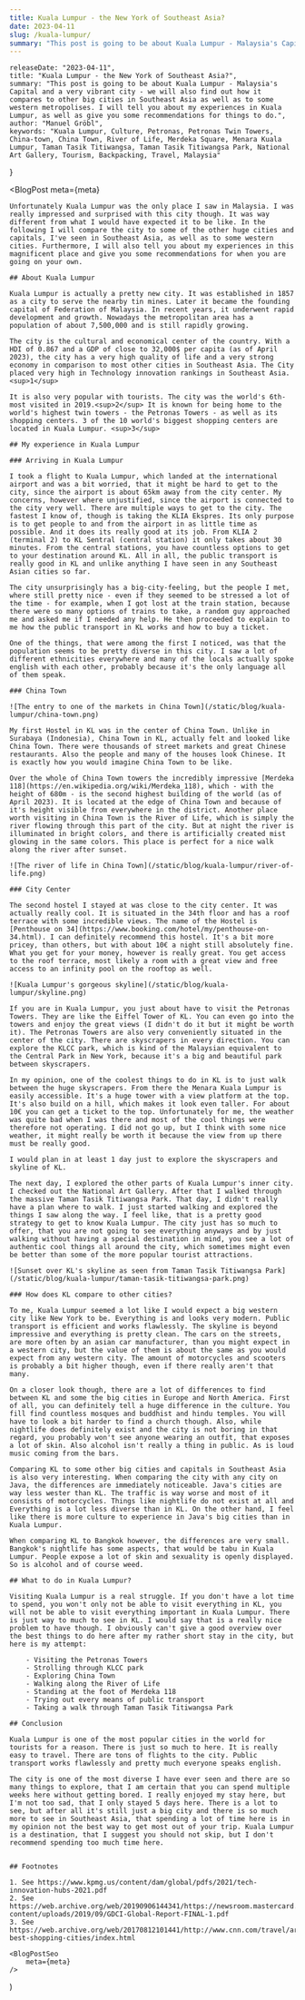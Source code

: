 ```yaml
---
title: Kuala Lumpur - the New York of Southeast Asia?
date: 2023-04-11
slug: /kuala-lumpur/
summary: "This post is going to be about Kuala Lumpur - Malaysia's Capital and a very vibrant city - we will also find out how it compares to other big cities in Southeast Asia as well as to some western metropolises. I will tell you about my experiences in Kuala Lumpur, as well as give you some recommendations for things to do."
---
```



    releaseDate: "2023-04-11",
    title: "Kuala Lumpur - the New York of Southeast Asia?",
    summary: "This post is going to be about Kuala Lumpur - Malaysia's Capital and a very vibrant city - we will also find out how it compares to other big cities in Southeast Asia as well as to some western metropolises. I will tell you about my experiences in Kuala Lumpur, as well as give you some recommendations for things to do.",
    author: "Manuel Gröbl",
    keywords: "Kuala Lumpur, Culture, Petronas, Petronas Twin Towers, China-town, China Town, River of Life, Merdeka Square, Menara Kuala Lumpur, Taman Tasik Titiwangsa, Taman Tasik Titiwangsa Park, National Art Gallery, Tourism, Backpacking, Travel, Malaysia"
}

<BlogPost 
    meta={meta}
>

    Unfortunately Kuala Lumpur was the only place I saw in Malaysia. I was really impressed and surprised with this city though. It was way different from what I would have expected it to be like. In the following I will compare the city to some of the other huge cities and capitals, I've seen in Southeast Asia, as well as to some western cities. Furthermore, I will also tell you about my experiences in this magnificent place and give you some recommendations for when you are going on your own.

    ## About Kuala Lumpur

    Kuala Lumpur is actually a pretty new city. It was established in 1857 as a city to serve the nearby tin mines. Later it became the founding capital of Federation of Malaysia. In recent years, it underwent rapid development and growth. Nowadays the metropolitan area has a population of about 7,500,000 and is still rapidly growing.

    The city is the cultural and economical center of the country. With a HDI of 0.867 and a GDP of close to 32,000$ per capita (as of April 2023), the city has a very high quality of life and a very strong economy in comparison to most other cities in Southeast Asia. The City placed very high in Technology innovation rankings in Southeast Asia. <sup>1</sup>

    It is also very popular with tourists. The city was the world's 6th-most visited in 2019.<sup>2</sup> It is known for being home to the world's highest twin towers - the Petronas Towers - as well as its shopping centers. 3 of the 10 world's biggest shopping centers are located in Kuala Lumpur. <sup>3</sup>

    ## My experience in Kuala Lumpur
    
    ### Arriving in Kuala Lumpur

    I took a flight to Kuala Lumpur, which landed at the international airport and was a bit worried, that it might be hard to get to the city, since the airport is about 65km away from the city center. My concerns, however where unjustified, since the airport is connected to the city very well. There are multiple ways to get to the city. The fastest I know of, though is taking the KLIA Ekspres. Its only purpose is to get people to and from the airport in as little time as possible. And it does its really good at its job. From KLIA 2 (terminal 2) to KL Sentral (central station) it only takes about 30 minutes. From the central stations, you have countless options to get to your destination around KL. All in all, the public transport is really good in KL and unlike anything I have seen in any Southeast Asian cities so far.

    The city unsurprisingly has a big-city-feeling, but the people I met, where still pretty nice - even if they seemed to be stressed a lot of the time - for example, when I got lost at the train station, because there were so many options of trains to take, a random guy approached me and asked me if I needed any help. He then proceeded to explain to me how the public transport in KL works and how to buy a ticket.

    One of the things, that were among the first I noticed, was that the population seems to be pretty diverse in this city. I saw a lot of different ethnicities everywhere and many of the locals actually spoke english with each other, probably because it's the only language all of them speak.

    ### China Town

    ![The entry to one of the markets in China Town](/static/blog/kuala-lumpur/china-town.png)

    My first Hostel in KL was in the center of China Town. Unlike in Surabaya (Indonesia), China Town in KL, actually felt and looked like China Town. There were thousands of street markets and great Chinese restaurants. Also the people and many of the houses look Chinese. It is exactly how you would imagine China Town to be like.

    Over the whole of China Town towers the incredibly impressive [Merdeka 118](https://en.wikipedia.org/wiki/Merdeka_118), which - with the height of 680m - is the second highest building of the world (as of April 2023). It is located at the edge of China Town and because of it's height visible from everywhere in the district. Another place worth visiting in China Town is the River of Life, which is simply the river flowing through this part of the city. But at night the river is illuminated in bright colors, and there is artificially created mist glowing in the same colors. This place is perfect for a nice walk along the river after sunset.

    ![The river of life in China Town](/static/blog/kuala-lumpur/river-of-life.png)

    ### City Center

    The second hostel I stayed at was close to the city center. It was actually really cool. It is situated in the 34th floor and has a roof terrace with some incredible views. The name of the Hostel is [Penthouse on 34](https://www.booking.com/hotel/my/penthouse-on-34.html). I can definitely recommend this hostel. It's a bit more pricey, than others, but with about 10€ a night still absolutely fine. What you get for your money, however is really great. You get access to the roof terrace, most likely a room with a great view and free access to an infinity pool on the rooftop as well.

    ![Kuala Lumpur's gorgeous skyline](/static/blog/kuala-lumpur/skyline.png)

    If you are in Kuala Lumpur, you just about have to visit the Petronas Towers. They are like the Eiffel Tower of KL. You can even go into the towers and enjoy the great views (I didn't do it but it might be worth it). The Petronas Towers are also very conveniently situated in the center of the city. There are skyscrapers in every direction. You can explore the KLCC park, which is kind of the Malaysian equivalent to the Central Park in New York, because it's a big and beautiful park between skyscrapers.

    In my opinion, one of the coolest things to do in KL is to just walk between the huge skyscrapers. From there the Menara Kuala Lumpur is easily accessible. It's a huge tower with a view platform at the top. It's also build on a hill, which makes it look even taller. For about 10€ you can get a ticket to the top. Unfortunately for me, the weather was quite bad when I was there and most of the cool things were therefore not operating. I did not go up, but I think with some nice weather, it might really be worth it because the view from up there must be really good.

    I would plan in at least 1 day just to explore the skyscrapers and skyline of KL.

    The next day, I explored the other parts of Kuala Lumpur's inner city. I checked out the National Art Gallery. After that I walked through the massive Taman Tasik Titiwangsa Park. That day, I didn't really have a plan where to walk. I just started walking and explored the things I saw along the way. I feel like, that is a pretty good strategy to get to know Kuala Lumpur. The city just has so much to offer, that you are not going to see everything anyways and by just walking without having a special destination in mind, you see a lot of authentic cool things all around the city, which sometimes might even be better than some of the more popular tourist attractions.

    ![Sunset over KL's skyline as seen from Taman Tasik Titiwangsa Park](/static/blog/kuala-lumpur/taman-tasik-titiwangsa-park.png)

    ### How does KL compare to other cities?

    To me, Kuala Lumpur seemed a lot like I would expect a big western city like New York to be. Everything is and looks very modern. Public transport is efficient and works flawlessly. The skyline is beyond impressive and everything is pretty clean. The cars on the streets, are more often by an asian car manufacturer, than you might expect in a western city, but the value of them is about the same as you would expect from any western city. The amount of motorcycles and scooters is probably a bit higher though, even if there really aren't that many.

    On a closer look though, there are a lot of differences to find between KL and some the big cities in Europe and North America. First of all, you can definitely tell a huge difference in the culture. You fill find countless mosques and buddhist and hindu temples. You will have to look a bit harder to find a church though. Also, while nightlife does definitely exist and the city is not boring in that regard, you probably won't see anyone wearing an outfit, that exposes a lot of skin. Also alcohol isn't really a thing in public. As is loud music coming from the bars.

    Comparing KL to some other big cities and capitals in Southeast Asia is also very interesting. When comparing the city with any city on Java, the differences are immediately noticeable. Java's cities are way less wester than KL. The traffic is way worse and most of it consists of motorcycles. Things like nightlife do not exist at all and Everything is a lot less diverse than in KL. On the other hand, I feel like there is more culture to experience in Java's big cities than in Kuala Lumpur.
    
    When comparing KL to Bangkok however, the differences are very small. Bangkok's nightlife has some aspects, that would be tabu in Kuala Lumpur. People expose a lot of skin and sexuality is openly displayed. So is alcohol and of course weed. 

    ## What to do in Kuala Lumpur?

    Visiting Kuala Lumpur is a real struggle. If you don't have a lot time to spend, you won't only not be able to visit everything in KL, you will not be able to visit everything important in Kuala Lumpur. There is just way to much to see in KL. I would say that is a really nice problem to have though. I obviously can't give a good overview over the best things to do here after my rather short stay in the city, but here is my attempt:

        - Visiting the Petronas Towers
        - Strolling through KLCC park
        - Exploring China Town
        - Walking along the River of Life
        - Standing at the foot of Merdeka 118
        - Trying out every means of public transport
        - Taking a walk through Taman Tasik Titiwangsa Park

    ## Conclusion

    Kuala Lumpur is one of the most popular cities in the world for tourists for a reason. There is just so much to here. It is really easy to travel. There are tons of flights to the city. Public transport works flawlessly and pretty much everyone speaks english.

    The city is one of the most diverse I have ever seen and there are so many things to explore, that I am certain that you can spend multiple  weeks here without getting bored. I really enjoyed my stay here, but I'm not too sad, that I only stayed 5 days here. There is a lot to see, but after all it's still just a big city and there is so much more to see in Southeast Asia, that spending a lot of time here is in my opinion not the best way to get most out of your trip. Kuala Lumpur is a destination, that I suggest you should not skip, but I don't recommend spending too much time here.


    ## Footnotes

    1. See https://www.kpmg.us/content/dam/global/pdfs/2021/tech-innovation-hubs-2021.pdf
    2. See https://web.archive.org/web/20190906144341/https://newsroom.mastercard.com/wp-content/uploads/2019/09/GDCI-Global-Report-FINAL-1.pdf
    3. See https://web.archive.org/web/20170812101441/http://www.cnn.com/travel/article/worlds-best-shopping-cities/index.html

</BlogPost>

    <BlogPostSeo 
        meta={meta}
    />
)